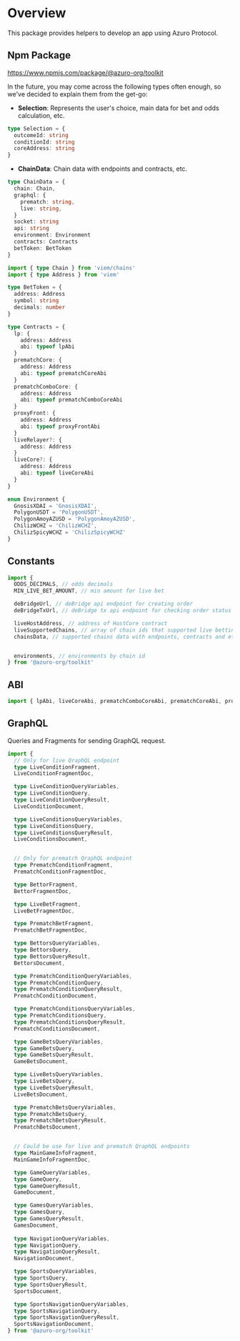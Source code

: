 
# Overview

This package provides helpers to develop an app using Azuro Protocol.

## Npm Package

https://www.npmjs.com/package/@azuro-org/toolkit

<Callout type="info">
In the future, you may come across the following types often enough, so we've decided to explain them from the get-go:

- **Selection**: Represents the user's choice, main data for bet and odds calculation, etc.

```ts
type Selection = {
  outcomeId: string
  conditionId: string
  coreAddress: string
}
```

- **ChainData**: Chain data with endpoints and contracts, etc.

```ts
type ChainData = {
  chain: Chain,
  graphql: {
    prematch: string,
    live: string,
  }
  socket: string
  api: string
  environment: Environment
  contracts: Contracts
  betToken: BetToken
}
```
```ts
import { type Chain } from 'viem/chains'
import { type Address } from 'viem'

type BetToken = {
  address: Address
  symbol: string
  decimals: number
}

type Contracts = {
  lp: {
    address: Address
    abi: typeof lpAbi
  }
  prematchCore: {
    address: Address
    abi: typeof prematchCoreAbi
  }
  prematchComboCore: {
    address: Address
    abi: typeof prematchComboCoreAbi
  }
  proxyFront: {
    address: Address
    abi: typeof proxyFrontAbi
  }
  liveRelayer?: {
    address: Address
  }
  liveCore?: {
    address: Address
    abi: typeof liveCoreAbi
  }
}

enum Environment {
  GnosisXDAI = 'GnosisXDAI',
  PolygonUSDT = 'PolygonUSDT',
  PolygonAmoyAZUSD = 'PolygonAmoyAZUSD',
  ChilizWCHZ = 'ChilizWCHZ',
  ChilizSpicyWCHZ = 'ChilizSpicyWCHZ'
}
```
</Callout>

## Constants

```ts
import {
  ODDS_DECIMALS, // odds decimals
  MIN_LIVE_BET_AMOUNT, // min amount for live bet

  deBridgeUrl, // deBridge api endpoint for creating order
  deBridgeTxUrl, // deBridge tx api endpoint for checking order status

  liveHostAddress, // address of HostCore contract
  liveSupportedChains, // array of chain ids that supported live betting
  chainsData, // supported chains data with endpoints, contracts and etc.


  environments, // environments by chain id
} from '@azuro-org/toolkit'
```

## ABI

```ts
import { lpAbi, liveCoreAbi, prematchComboCoreAbi, prematchCoreAbi, proxyFrontAbi } from '@azuro-org/toolkit'
```

## GraphQL

Queries and Fragments for sending GraphQL request.

```ts {2-14, 17-58, 61-88}
import {
  // Only for live QraphQL endpoint
  type LiveConditionFragment,
  LiveConditionFragmentDoc,

  type LiveConditionQueryVariables,
  type LiveConditionQuery,
  type LiveConditionQueryResult,
  LiveConditionDocument,

  type LiveConditionsQueryVariables,
  type LiveConditionsQuery,
  type LiveConditionsQueryResult,
  LiveConditionsDocument,


  // Only for prematch QraphQL endpoint
  type PrematchConditionFragment,
  PrematchConditionFragmentDoc,

  type BettorFragment,
  BettorFragmentDoc,

  type LiveBetFragment,
  LiveBetFragmentDoc,

  type PrematchBetFragment,
  PrematchBetFragmentDoc,

  type BettorsQueryVariables,
  type BettorsQuery,
  type BettorsQueryResult,
  BettorsDocument,

  type PrematchConditionQueryVariables,
  type PrematchConditionQuery,
  type PrematchConditionQueryResult,
  PrematchConditionDocument,

  type PrematchConditionsQueryVariables,
  type PrematchConditionsQuery,
  type PrematchConditionsQueryResult,
  PrematchConditionsDocument,

  type GameBetsQueryVariables,
  type GameBetsQuery,
  type GameBetsQueryResult,
  GameBetsDocument,

  type LiveBetsQueryVariables,
  type LiveBetsQuery,
  type LiveBetsQueryResult,
  LiveBetsDocument,

  type PrematchBetsQueryVariables,
  type PrematchBetsQuery,
  type PrematchBetsQueryResult,
  PrematchBetsDocument,


  // Could be use for live and prematch QraphQL endpoints
  type MainGameInfoFragment,
  MainGameInfoFragmentDoc,

  type GameQueryVariables,
  type GameQuery,
  type GameQueryResult,
  GameDocument,

  type GamesQueryVariables,
  type GamesQuery,
  type GamesQueryResult,
  GamesDocument,
  
  type NavigationQueryVariables,
  type NavigationQuery,
  type NavigationQueryResult,
  NavigationDocument,

  type SportsQueryVariables,
  type SportsQuery,
  type SportsQueryResult,
  SportsDocument,

  type SportsNavigationQueryVariables,
  type SportsNavigationQuery,
  type SportsNavigationQueryResult,
  SportsNavigationDocument,
} from '@azuro-org/toolkit'
```
